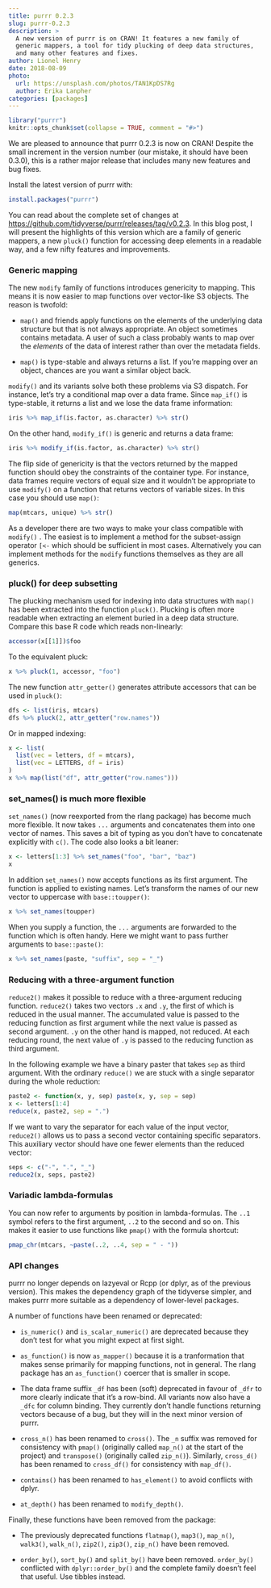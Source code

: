 ```yaml
---
title: purrr 0.2.3
slug: purrr-0.2.3
description: >
  A new version of purrr is on CRAN! It features a new family of
  generic mappers, a tool for tidy plucking of deep data structures,
  and many other features and fixes.
author: Lionel Henry
date: 2018-08-09
photo:
  url: https://unsplash.com/photos/TAN1KpDS7Rg
  author: Erika Lanpher
categories: [packages]
---
```


```r
library("purrr")
knitr::opts_chunk$set(collapse = TRUE, comment = "#>")
```

We are pleased to announce that purrr 0.2.3 is now on CRAN! Despite
the small increment in the version number (our mistake, it should have
been 0.3.0), this is a rather major release that includes many new
features and bug fixes.

Install the latest version of purrr with:

```r
install.packages("purrr")
```

You can read about the complete set of changes
at <https://github.com/tidyverse/purrr/releases/tag/v0.2.3>. In this
blog post, I will present the highlights of this version which are a
family of generic mappers, a new `pluck()` function for accessing deep
elements in a readable way, and a few nifty features and improvements.


### Generic mapping

The new `modify` family of functions introduces genericity to mapping.
This means it is now easier to map functions over vector-like S3
objects. The reason is twofold:

* `map()` and friends apply functions on the elements of the
  underlying data structure but that is not always appropriate. An
  object sometimes contains metadata. A user of such a class probably
  wants to map over the *elements* of the data of interest rather than
  over the metadata fields.

* `map()` is type-stable and always returns a list. If you're mapping
  over an object, chances are you want a similar object back.

`modify()` and its variants solve both these problems via S3
dispatch. For instance, let's try a conditional map over a data
frame. Since `map_if()` is type-stable, it returns a list and we lose
the data frame information:

```r
iris %>% map_if(is.factor, as.character) %>% str()
```

On the other hand, `modify_if()` is generic and returns a data frame:

```r
iris %>% modify_if(is.factor, as.character) %>% str()
```

The flip side of genericity is that the vectors returned by the mapped
function should obey the constraints of the container type. For
instance, data frames require vectors of equal size and it wouldn't be
appropriate to use `modify()` on a function that returns vectors of
variable sizes. In this case you should use `map()`:

```r
map(mtcars, unique) %>% str()
```

As a developer there are two ways to make your class compatible with
`modify()` . The easiest is to implement a method for the
subset-assign operator `[<-` which should be sufficient in most
cases. Alternatively you can implement methods for the `modify`
functions themselves as they are all generics.


### pluck() for deep subsetting

The plucking mechanism used for indexing into data structures with
`map()` has been extracted into the function `pluck()`. Plucking is
often more readable when extracting an element buried in a deep data
structure. Compare this base R code which reads non-linearly:

```r
accessor(x[[1]])$foo
```

To the equivalent pluck:

```r
x %>% pluck(1, accessor, "foo")
```

The new function `attr_getter()` generates attribute accessors that
can be used in `pluck()`:

```r
dfs <- list(iris, mtcars)
dfs %>% pluck(2, attr_getter("row.names"))
```

Or in mapped indexing:

```r
x <- list(
  list(vec = letters, df = mtcars),
  list(vec = LETTERS, df = iris)
)
x %>% map(list("df", attr_getter("row.names")))
```


### set_names() is much more flexible

`set_names()` (now reexported from the rlang package) has become much
more flexible. It now takes `...` arguments and concatenates them into
one vector of names. This saves a bit of typing as you don't have to
concatenate explicitly with `c()`. The code also looks a bit leaner:

```r
x <- letters[1:3] %>% set_names("foo", "bar", "baz")
x
```

In addition `set_names()` now accepts functions as its first
argument. The function is applied to existing names. Let's transform
the names of our new vector to uppercase with `base::toupper()`:

```r
x %>% set_names(toupper)
```

When you supply a function, the `...` arguments are forwarded to the
function which is often handy. Here we might want to pass further
arguments to `base::paste()`:

```r
x %>% set_names(paste, "suffix", sep = "_")
```


### Reducing with a three-argument function

`reduce2()` makes it possible to reduce with a three-argument reducing
function. `reduce2()` takes two vectors `.x` and `.y`, the first of
which is reduced in the usual manner. The accumulated value is passed
to the reducing function as first argument while the next value is
passed as second argument. `.y` on the other hand is mapped, not
reduced. At each reducing round, the next value of `.y` is passed to
the reducing function as third argument.

In the following example we have a binary paster that takes `sep` as
third argument. With the ordinary `reduce()` we are stuck with a
single separator during the whole reduction:

```r
paste2 <- function(x, y, sep) paste(x, y, sep = sep)
x <- letters[1:4]
reduce(x, paste2, sep = ".")
```

If we want to vary the separator for each value of the input vector,
`reduce2()` allows us to pass a second vector containing specific
separators. This auxiliary vector should have one fewer elements than
the reduced vector:

```r
seps <- c("-", ".", "_")
reduce2(x, seps, paste2)
```


### Variadic lambda-formulas

You can now refer to arguments by position in lambda-formulas. The
`..1` symbol refers to the first argument, `..2` to the second and so
on. This makes it easier to use functions like `pmap()` with the
formula shortcut:

```r
pmap_chr(mtcars, ~paste(..2, ..4, sep = " - "))
```



### API changes

purrr no longer depends on lazyeval or Rcpp (or dplyr, as of the
previous version). This makes the dependency graph of the tidyverse
simpler, and makes purrr more suitable as a dependency of lower-level
packages.

A number of functions have been renamed or deprecated:

* `is_numeric()` and `is_scalar_numeric()` are deprecated because they
  don't test for what you might expect at first sight.

* `as_function()` is now `as_mapper()` because it is a tranformation
  that makes sense primarily for mapping functions, not in general.
  The rlang package has an `as_function()` coercer that is smaller in
  scope.

* The data frame suffix `_df` has been (soft) deprecated in favour of
  `_dfr` to more clearly indicate that it's a row-bind. All variants
  now also have a `_dfc` for column binding. They currently don't
  handle functions returning vectors because of a bug, but they will
  in the next minor version of purrr.

* `cross_n()` has been renamed to `cross()`. The `_n` suffix was
  removed for consistency with `pmap()` (originally called `map_n()`
  at the start of the project) and `transpose()` (originally called
  `zip_n()`). Similarly, `cross_d()` has been renamed to `cross_df()`
  for consistency with `map_df()`.

* `contains()` has been renamed to `has_element()` to avoid conflicts
  with dplyr.

* `at_depth()` has been renamed to `modify_depth()`.


Finally, these functions have been removed from the package:

* The previously deprecated functions `flatmap()`, `map3()`,
  `map_n()`, `walk3()`, `walk_n()`, `zip2()`, `zip3()`, `zip_n()` have
  been removed.

* `order_by()`, `sort_by()` and `split_by()` have been removed.
  `order_by()` conflicted with `dplyr::order_by()` and the complete
  family doesn't feel that useful. Use tibbles instead.
